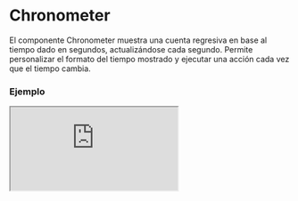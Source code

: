 # Chronometer

El componente Chronometer muestra una cuenta regresiva en base al tiempo dado en segundos, actualizándose cada segundo. Permite personalizar el formato del tiempo mostrado y ejecutar una acción cada vez que el tiempo cambia.


### Ejemplo

<Iframe
  minHeightIframe="30dvh"
  src="https://fenextjs-component-storybook.vercel.app/iframe.html?args=&id=chronometer-chronometer--index&viewMode=story"
/>

### Importación

Para importar el componente Chronometer, se puede hacer desde fenextjs

```tsx copy
import { Chronometer } from "fenextjs";
```

### Parámetros

| Parámetro         | Tipo                    | Requerido | Default                                                   | Descripcion                                                                                           |
| ----------------- | ----------------------- | --------- | --------------------------------------------------------- | ----------------------------------------------------------------------------------------------------- |
| time              | number                  | no        | 100                                                       | El tiempo inicial en segundos que se mostrará y del cual el cronómetro comenzará la cuenta regresiva. |
| onChange          | (time: number) =\> void | no        | undefined                                                 | Función que se ejecuta cada vez que el tiempo cambia, recibiendo el nuevo tiempo como parámetro.      |
| min               | number                  | no        | 0                                                         | El tiempo mínimo al que puede llegar el cronómetro, en segundos.                                      |
| optionsTimeToText | getTimeToTextProps      | no        | \{days: false, hours: true,minutes: true,seconds: true \} | Opciones para personalizar el formato del tiempo mostrado, como si incluir o no los días.             |
| className         | string                  | no        | ''                                                        | Clase CSS personalizada para el componente.                                                           |

### Storybook

Para ver el storybook del componente lo puede hacer con este [link](https://fenextjs-component-storybook.vercel.app/?path=/story/chronometer-chronometer--index)

### Usos

- Cronómetro básico

```tsx copy
<Chronometer time={120} />
```

- Cronómetro con acción al cambiar el tiempo

```tsx copy
<Chronometer
  time={60}
  onChange={(newTime) => console.log("Nuevo tiempo:", newTime)}
/>
```

- Cronómetro con formato de tiempo personalizado

```tsx copy
<Chronometer
  time={3600}
  optionsTimeToText={{ hours: true, minutes: true, seconds: true }}
/>
```
